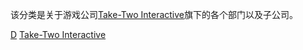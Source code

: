 该分类是关于游戏公司[[Take-Two_Interactive|Take-Two Interactive]]旗下的各个部门以及子公司。

[[Category:Take-Two_Interactive|D]]
[[Category:各公司分支機構|Take-Two Interactive]]